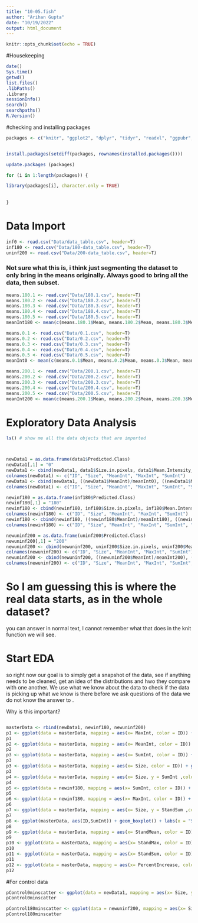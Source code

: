 ```yaml
---
title: "10-05.fish"
author: "Arihan Gupta"
date: "10/19/2022"
output: html_document
---
```


```r
knitr::opts_chunk$set(echo = TRUE)
```

#Housekeeping

```r
date()
Sys.time()
getwd()
list.files()
.libPaths()
.Library
sessionInfo()
search()
searchpaths()
R.Version()

```

#checking and installing packages

```r

packages <- c("knitr", "ggplot2", "dplyr", "tidyr", "readxl", "ggpubr", "skimr", "DataExplorer", "tidyverse", "skimr", "svglite", "readxl","tidyxl", "ggforce", "ggpubr", "ggsci", "ggthemes", "ragg", "matrixStats", "gplots", "devtools")


install.packages(setdiff(packages, rownames(installed.packages()))) 

update.packages (packages) 

for (i in 1:length(packages)) {

library(packages[i], character.only = TRUE)
  
  
}


```


# Data Import

```r



inf0 <- read.csv("Data/data_table.csv", header=T)
inf180 <- read.csv("Data/180-data_table.csv", header=T)
uninf200 <- read.csv("Data/200-data_table.csv", header=T)

```


### Not sure what this is, i think just segmenting the dataset to only bring in the means originally. Always good to bring all the data, then subset. 

```r
means.180.1 <- read.csv("Data/180.1.csv", header=T)
means.180.2 <- read.csv("Data/180.2.csv", header=T)
means.180.3 <- read.csv("Data/180.3.csv", header=T)
means.180.4 <- read.csv("Data/180.4.csv", header=T)
means.180.5 <- read.csv("Data/180.5.csv", header=T)
meanInt180 <- mean(c(means.180.1$Mean, means.180.2$Mean, means.180.3$Mean, means.180.4$Mean, means.180.5$Mean))

means.0.1 <- read.csv("Data/0.1.csv", header=T)
means.0.2 <- read.csv("Data/0.2.csv", header=T)
means.0.3 <- read.csv("Data/0.3.csv", header=T)
means.0.4 <- read.csv("Data/0.4.csv", header=T)
means.0.5 <- read.csv("Data/0.5.csv", header=T)
meanInt0 <- mean(c(means.0.1$Mean, means.0.2$Mean, means.0.3$Mean, means.0.4$Mean, means.0.5$Mean))

means.200.1 <- read.csv("Data/200.1.csv", header=T)
means.200.2 <- read.csv("Data/200.2.csv", header=T)
means.200.3 <- read.csv("Data/200.3.csv", header=T)
means.200.4 <- read.csv("Data/200.4.csv", header=T)
means.200.5 <- read.csv("Data/200.5.csv", header=T)
meanInt200 <- mean(c(means.200.1$Mean, means.200.2$Mean, means.200.3$Mean, means.200.4$Mean, means.200.5$Mean))

```




# Exploratory Data Analysis

```r

ls() # show me all the data objects that are imported




```

```r

newData1 = as.data.frame(data1$Predicted.Class)
newData1[,1] = "0"
newData1 <- cbind(newData1, data1$Size.in.pixels, data1$Mean.Intensity_2, data1$Maximum.intensity_2, data1$Total.Intensity_2)
colnames(newData1) <- c("ID", "Size", "MeanInt", "MaxInt", "SumInt")
newData1 <- cbind(newData1, ((newData1$MeanInt)/meanInt0), ((newData1$MaxInt)/meanInt0), ((newData1$SumInt)/meanInt0), ((newData1$MeanInt - meanInt0)/meanInt0))
colnames(newData1) <- c("ID", "Size", "MeanInt", "MaxInt", "SumInt", "StandMean", "StandMax", "StandSum", "PercentIncrease")

newinf180 = as.data.frame(inf180$Predicted.Class)
newinf180[,1] = "180"
newinf180 <- cbind(newinf180, inf180$Size.in.pixels, inf180$Mean.Intensity_2, inf180$Maximum.intensity_2, inf180$Total.Intensity_2)
colnames(newinf180) <- c("ID", "Size", "MeanInt", "MaxInt", "SumInt")
newinf180 <- cbind(newinf180, ((newinf180$MeanInt)/meanInt180), ((newinf180$MaxInt)/meanInt180), ((newinf180$SumInt)/meanInt0), ((newinf180$MeanInt - meanInt180)/meanInt180))
colnames(newinf180) <- c("ID", "Size", "MeanInt", "MaxInt", "SumInt", "StandMean", "StandMax", "StandSum", "PercentIncrease")

newuninf200 = as.data.frame(uninf200$Predicted.Class)
newuninf200[,1] = "200"
newuninf200 <- cbind(newuninf200, uninf200$Size.in.pixels, uninf200$Mean.Intensity_2, uninf200$Maximum.intensity_2, uninf200$Total.Intensity_2)
colnames(newuninf200) <- c("ID", "Size", "MeanInt", "MaxInt", "SumInt")
newuninf200 <- cbind(newuninf200, ((newuninf200$MeanInt)/meanInt200), ((newuninf200$MaxInt)/meanInt200), ((newuninf200$SumInt)/meanInt0), ((newuninf200$MeanInt - meanInt200)/meanInt200))
colnames(newuninf200) <- c("ID", "Size", "MeanInt", "MaxInt", "SumInt", "StandMean", "StandMax", "StandSum", "PercentIncrease")

```


# So I am guessing this is where the real data starts, as in the whole dataset?   
you can answer in normal text, I cannot remember what that does in the knit function we will see. 


# Start EDA

so right now our goal is to simply get a snapshot of the data, see if anything needs to be cleaned, get an idea of the distributions and hwo they compare with one another. We use what we know about the data to check if the data is picking up what we know is there before we ask questions of the data we do not know the answer to . 

Why is this important?

```r








```


```r

masterData <- rbind(newData1, newinf180, newuninf200)
p1 <- ggplot(data = masterData, mapping = aes(x= MaxInt, color = ID)) + geom_histogram(binwidth = 200)+ labs(x = "Max")
p1
p2 <- ggplot(data = masterData, mapping = aes(x= MeanInt, color = ID)) + geom_histogram(binwidth = 200)+ labs(x = "Mean")
p2
p3 <- ggplot(data = masterData, mapping = aes(x= SumInt, color = ID)) + geom_histogram(bins = 63)+ labs(x = "Sum")
p3
p3 <- ggplot(data = masterData, mapping = aes(x= Size, color = ID)) + geom_histogram(bins = 63)+ labs(x = "Size")
p3
p4 <- ggplot(data = masterData, mapping = aes(x= Size, y = SumInt ,color = ID)) + geom_point() + labs(x = "Size", y = "Sum of Intensity")
p4
p5 <- ggplot(data = newinf180, mapping = aes(x= SumInt, color = ID)) + geom_histogram(bins = 200)+ labs(x = "Sum")
p5
p6 <- ggplot(data = newinf180, mapping = aes(x= MaxInt, color = ID)) + geom_histogram(bins = 60)+ labs(x = "Max")
p6
p7 <- ggplot(data = masterData, mapping = aes(x= Size, y = StandSum ,color = ID)) + geom_point() + labs(x = "Size", y = "Standardized sum")
p7
p8 <- ggplot(masterData, aes(ID,SumInt)) + geom_boxplot() + labs(x = "Sum")
p8
p9 <- ggplot(data = masterData, mapping = aes(x= StandMean, color = ID)) + geom_histogram(bins = 75)+ labs(x = "Standardized Mean")
p9
p10 <- ggplot(data = masterData, mapping = aes(x= StandMax, color = ID)) + geom_histogram(bins = 75)+ labs(x = "Standardized Max")
p10
p11 <- ggplot(data = masterData, mapping = aes(x= StandSum, color = ID)) + geom_histogram(bins = 75)+ labs(x = "Standardized Sum")
p11
p12 <- ggplot(data = masterData, mapping = aes(x= PercentIncrease, color = ID)) + geom_histogram(bins = 75)+ labs(x = "Standardized Sum")
p12
```

#For control data
```r
pControl0minscatter <- ggplot(data = newData1, mapping = aes(x= Size, y = SumInt ,color = ID)) + geom_point() + labs(x = "Size", y = "Sum of Intensity")
pControl0minscatter

pControl180minscatter <- ggplot(data = newuninf200, mapping = aes(x= Size, y = SumInt ,color = ID)) + geom_point() + labs(x = "Size", y = "Sum of Intensity")
pControl180minscatter



```

